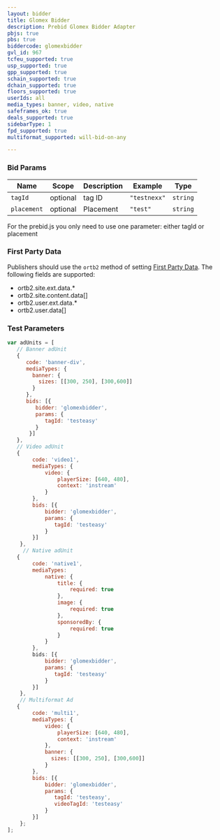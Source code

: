 ```yaml
---
layout: bidder
title: Glomex Bidder
description: Prebid Glomex Bidder Adapter
pbjs: true
pbs: true
biddercode: glomexbidder
gvl_id: 967
tcfeu_supported: true
usp_supported: true
gpp_supported: true
schain_supported: true
dchain_supported: true
floors_supported: true
userIds: all
media_types: banner, video, native
safeframes_ok: true
deals_supported: true
sidebarType: 1
fpd_supported: true
multiformat_supported: will-bid-on-any

---
```


### Bid Params



| Name          | Scope    | Description                | Example                                   | Type      |
|---------------|----------|----------------------------|--------------------------------------     |-----------|
| `tagId`       | optional | tag ID                     | `"testnexx"`                              | `string`  |
| `placement`   | optional | Placement                  | `"test"`                                  | `string`  |

For the prebid.js you only need to use one parameter: either tagId or placement

### First Party Data

Publishers should use the `ortb2` method of setting [First Party Data](/features/firstPartyData.html).
The following fields are supported:

* ortb2.site.ext.data.*
* ortb2.site.content.data[]
* ortb2.user.ext.data.*
* ortb2.user.data[]

### Test Parameters

```javascript
var adUnits = [
   // Banner adUnit
   {
      code: 'banner-div',
      mediaTypes: {
        banner: {
          sizes: [[300, 250], [300,600]]
        }
      },
      bids: [{
         bidder: 'glomexbidder',
         params: {
            tagId: 'testeasy'
         }
       }]
   },
   // Video adUnit
   {
        code: 'video1',
        mediaTypes: {
            video: {
                playerSize: [640, 480],
                context: 'instream'
            }
        },
        bids: [{
            bidder: 'glomexbidder',
            params: {
               tagId: 'testeasy'
            }
        }]
    },
     // Native adUnit
   {
        code: 'native1',
        mediaTypes:
            native: {
                title: {
                    required: true
                },
                image: {
                    required: true
                },
                sponsoredBy: {
                    required: true
                }
            }
        },
        bids: [{
            bidder: 'glomexbidder',
            params: {
               tagId: 'testeasy'
            }
        }]
    },
    // Multiformat Ad
   {
        code: 'multi1',
        mediaTypes: {
            video: {
                playerSize: [640, 480],
                context: 'instream'
            },
            banner: {
              sizes: [[300, 250], [300,600]]
            }
        },
        bids: [{
            bidder: 'glomexbidder',
            params: {
               tagId: 'testeasy',
               videoTagId: 'testeasy'
            }
        }]
    };
];
```
